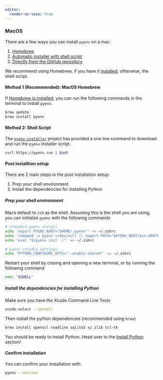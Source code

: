 ```yaml
---
editor:
  render-on-save: true
---
```


### MacOS

There are a few ways you can install `pyenv` on a mac:

1. [Homebrew](https://github.com/pyenv/pyenv#homebrew-in-macos)
2. [Automatic installer with shell script](https://github.com/pyenv/pyenv#automatic-installer)
3. [Directly from the GitHub repository](https://github.com/pyenv/pyenv#basic-github-checkout)

We recommend using Homebrew,
if you have it
[installed](https://brew.sh/),
otherwise, the shell script.

#### Method 1 (Recommended): MacOS Homebrew 

If
[Homebrew is installed](https://brew.sh/),
you can run the following commands in the terminal to install `pyenv`.

```sh
brew update
brew install pyenv
```

#### Method 2: Shell Script

The
[`pyenv-installer`](https://github.com/pyenv/pyenv-installer) project
has provided a one line command to download and run the `pyenv` installer script.

```sh
curl https://pyenv.run | bash
```

#### Post installtion setup

There are 2 main steps in the post installation setup:

1. Prep your shell environment
2. Install the dependencies for installing Python

##### Prep your shell environment

Macs default to `zsh` as the shell.
Assuming this is the shell you are using,
you can initialize `pyenv` with the following commands

```sh
# standard pyenv install
echo 'export PYENV_ROOT="$HOME/.pyenv"' >> ~/.zshrc
echo 'command -v pyenv >/dev/null || export PATH="$PYENV_ROOT/bin:$PATH"' >> ~/.zshrc
echo 'eval "$(pyenv init -)"' >> ~/.zshrc

# pyenv rstudio settings
echo 'PYTHON_CONFIGURE_OPTS="--enable-shared"' >> ~/.zshrc
```

Restart your shell by closing and opening a new terminal,
or by running the following command

```sh
exec "$SHELL"
```

##### Install the dependencies for installing Python

Make sure you have the Xcode Command Line Tools

```sh
xcode-select --install
```

Then install the python dependencies (recommended using `brew`)

```sh
brew install openssl readline sqlite3 xz zlib tcl-tk
```

You should be ready to install Python.
Head over to the [Install Python](#install-python) section!

#### Confirm installation

You can confirm your installation with:

```sh
pyenv --version
```